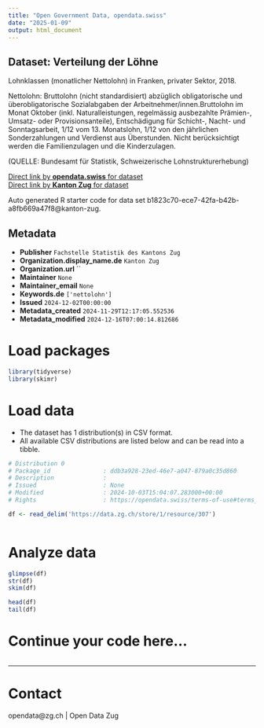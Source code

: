 ```yaml
---
title: "Open Government Data, opendata.swiss"
date: "2025-01-09"
output: html_document
---
```


## Dataset: Verteilung der Löhne

Lohnklassen (monatlicher Nettolohn) in Franken, privater Sektor, 2018.

Nettolohn: Bruttolohn (nicht standardisiert) abzüglich obligatorische und überobligatorische Sozialabgaben der Arbeitnehmer/innen.Bruttolohn im Monat Oktober (inkl. Naturalleistungen, regelmässig ausbezahlte Prämien-, Umsatz- oder Provisionsanteile), Entschädigung für Schicht-, Nacht- und Sonntagsarbeit, 1/12 vom 13. Monatslohn, 1/12 von den jährlichen Sonderzahlungen und Verdienst aus Überstunden. Nicht berücksichtigt werden die Familienzulagen und die Kinderzulagen.

(QUELLE: Bundesamt für Statistik, Schweizerische Lohnstrukturerhebung)

[Direct link by **opendata.swiss** for dataset](https://opendata.swiss/de/dataset/verteilung-der-lohne)<br>
[Direct link by **Kanton Zug** for dataset](https://www.zg.ch/behoerden/gesundheitsdirektion/statistikfachstelle/themen/arbeitsmarkt/lohn)

Auto generated R starter code for data set b1823c70-ece7-42fa-b42b-a8fb669a47f8@kanton-zug.

## Metadata

- **Publisher** `Fachstelle Statistik des Kantons Zug`
- **Organization.display_name.de** `Kanton Zug`
- **Organization.url** ``
- **Maintainer** `None`
- **Maintainer_email** `None`
- **Keywords.de** `['nettolohn']`
- **Issued** `2024-12-02T00:00:00`
- **Metadata_created** `2024-11-29T12:17:05.552536`
- **Metadata_modified** `2024-12-16T07:00:14.812686`


# Load packages

```r

library(tidyverse)
library(skimr)

```

# Load data

-   The dataset has 1 distribution(s) in CSV format.
-   All available CSV distributions are listed below and can be read into a tibble.

```r

# Distribution 0
# Package_id               : ddb3a928-23ed-46e7-a047-879a0c35d860
# Description              : 
# Issued                   : None
# Modified                 : 2024-10-03T15:04:07.283000+00:00
# Rights                   : https://opendata.swiss/terms-of-use#terms_by

df <- read_delim('https://data.zg.ch/store/1/resource/307')



```

# Analyze data

```r

glimpse(df)
str(df)
skim(df)

head(df)
tail(df)

```

# Continue your code here...

```r

```

------------------------------------------------------------------------

# Contact

opendata@zg.ch | Open Data Zug
